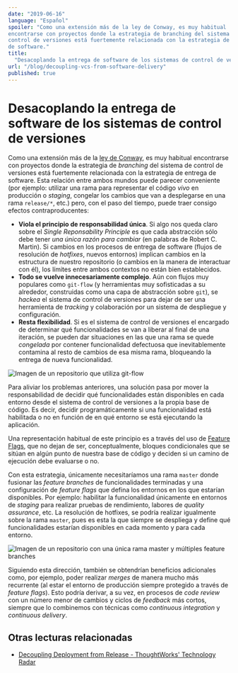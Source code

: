 ```yaml
---
date: "2019-06-16"
language: "Español"
spoiler: "Como una extensión más de la ley de Conway, es muy habitual
encontrarse con proyectos donde la estrategia de branching del sistema de
control de versiones está fuertemente relacionada con la estrategia de entrega
de software."
title:
  "Desacoplando la entrega de software de los sistemas de control de versiones"
url: "/blog/decoupling-vcs-from-software-delivery"
published: true
---
```


# Desacoplando la entrega de software de los sistemas de control de versiones

Como una extensión más de la [ley de Conway](https://es.wikipedia.org/wiki/Ley_de_Conway), es muy habitual encontrarse
con proyectos donde la estrategia de _branching_ del sistema de control de versiones está fuertemente relacionada con la
estrategia de entrega de software. Esta relación entre ambos mundos puede parecer conveniente (por ejemplo: utilizar una
rama para representar el código _vivo_ en producción o _staging_, congelar los cambios que van a desplegarse en una rama
`release/*`, etc.) pero, con el paso del tiempo, puede traer consigo efectos contraproducentes:

- **Viola el principio de responsabilidad única**. Si algo nos queda claro sobre el _Single Reponsability Principle_ es
  que cada abstracción sólo debe tener _una única razón para cambiar_ (en palabras de Robert C. Martin). Si cambios en
  los procesos de entrega de software (flujos de resolución de _hotfixes_, nuevos entornos) implican cambios en la
  estructura de nuestro repositorio (o cambios en la manera de interactuar con él), los límites entre ambos contextos no
  están bien establecidos.
- **Todo se vuelve innecesariamente complejo**. Aún con flujos muy populares como `git-flow` (y herramientas muy
  sofisticadas a su alrededor, construidas como una capa de abstracción sobre `git`), se _hackea_ el sistema de control
  de versiones para dejar de ser una herramienta de _tracking_ y colaboración por un sistema de despliegue y
  configuración.
- **Resta flexibilidad**. Si es el sistema de control de versiones el encargado de determinar qué funcionalidades se van
  a liberar al final de una iteración, se pueden dar situaciones en las que una rama se quede _congelada_ por contener
  funcionalidad defectuosa que inevitablemente contamina al resto de cambios de esa misma rama, bloqueando la entrega de
  nueva funcionalidad.

![Imagen de un repositorio que utiliza git-flow](/static/articles/decoupling-vcs-from-software-delivery/git-flow.jpg "Este repositorio utiliza el sistema de control de versiones como una herramienta de entrega de software para la próxima iteración (aplicando un flujo similar a git-flow)")

Para aliviar los problemas anteriores, una solución pasa por mover la responsabilidad de decidir qué funcionalidades
están disponibles en cada entorno desde el sistema de control de versiones a la propia base de código. Es decir, decidir
programáticamente si una funcionalidad está habilitada o no en función de en qué entorno se está ejecutando la
aplicación.

Una representación habitual de este principio es a través del uso de [Feature Flags](https://featureflags.io), que no
dejan de ser, conceptualmente, bloques condicionales que se sitúan en algún punto de nuestra base de código y deciden si
un camino de ejecución debe evaluarse o no.

Con esta estrategia, únicamente necesitaríamos una rama `master` donde fusionar las _feature branches_ de
funcionalidades terminadas y una configuración de _feature flags_ que defina los entornos en los que estarían
disponibles. Por ejemplo: habilitar la funcionalidad únicamente en entornos de _staging_ para realizar pruebas de
rendimiento, labores de _quality assurance_, etc. La resolución de hotfixes, se podría realizar igualmente sobre la rama
`master`, pues es esta la que siempre se despliega y define qué funcionalidades estarían disponibles en cada momento y
para cada entorno.

![Imagen de un repositorio con una única rama master y múltiples feature branches](/static/articles/decoupling-vcs-from-software-delivery/with-feature-flags.jpg "En este ejemplo, el repositorio es agnóstico de la capa de entrega de software, que estará gestionada por la propia base de código mediante el uso de feature toggles.")

Siguiendo esta dirección, también se obtendrían beneficios adicionales como, por ejemplo, poder realizar _merges_ de
manera mucho más recurrente (al estar el entorno de producción siempre protegido a través de _feature flags_). Esto
podría derivar, a su vez, en procesos de _code review_ con un número menor de cambios y ciclos de _feedback_ más cortos,
siempre que lo combinemos con técnicas como _continuous integration_ y _continuous delivery_.

## Otras lecturas relacionadas

- [Decoupling Deployment from Release - ThoughtWorks' Technology Radar](https://www.thoughtworks.com/radar/techniques/decoupling-deployment-from-release)
